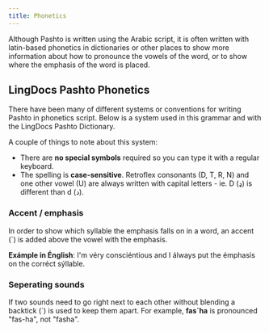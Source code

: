 ```yaml
---
title: Phonetics
---
```



Although Pashto is written using the Arabic script, it is often written with latin-based phonetics in dictionaries or other places to show more information about how to pronounce the vowels of the word, or to show where the emphasis of the word is placed.

## LingDocs Pashto Phonetics

There have been many of different systems or conventions for writing Pashto in phonetics script. Below is a system used in this grammar and with the <Link to="https://dictionary.lingdocs.com">LingDocs Pashto Dictionary</Link>. 

A couple of things to note about this system:

- There are **no special symbols** required so you can type it with a regular keyboard.
- The spelling is **case-sensitive**. Retroflex consonants (D, T, R, N) and one other vowel (U) are always written with capital letters - ie. D (ډ) is different than d (د).

<PhoneticsViewer />

### Accent / emphasis

In order to show which syllable the emphasis falls on in a word, an accent (´) is added above the vowel with the emphasis.

**Exámple in Énglish**: I'm véry consciéntious and I álways put the émphasis on the corréct sýllable.

### Seperating sounds

If two sounds need to go right next to each other without blending a backtick (\`) is used to keep them apart. For example, **fas\`ha** is pronounced "fas-ha", not "fasha".